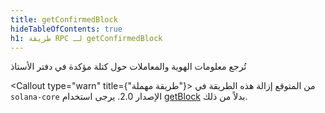 ```yaml
---
title: getConfirmedBlock
hideTableOfContents: true
h1: طريقة RPC لـ getConfirmedBlock
---
```


تُرجع معلومات الهوية والمعاملات حول كتلة مؤكدة في دفتر الأستاذ

<Callout type="warn" title={"طريقة مهملة"}>
  من المتوقع إزالة هذه الطريقة في `solana-core` الإصدار 2.0. يرجى استخدام
  [getBlock](/docs/rpc/http/getblock) بدلاً من ذلك.
</Callout>
